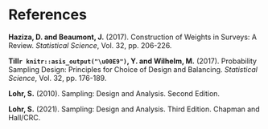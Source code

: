 # References {-}

**Haziza, D. and Beaumont, J.** (2017). Construction of Weights in Surveys: A Review. *Statistical Science*, Vol. 32, pp. 206-226.

**Till`r knitr::asis_output("\u00E9")`, Y. and Wilhelm, M.** (2017). Probability Sampling Design: Principles for Choice of Design and Balancing. *Statistical Science*, Vol. 32, pp. 176-189.

**Lohr, S.** (2010). Sampling: Design and Analysis. Second Edition.

**Lohr, S.** (2021). Sampling: Design and Analysis. Third Edition. Chapman and Hall/CRC.